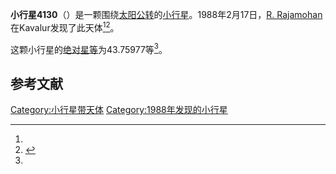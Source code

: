 {{Infobox planet
| bgcolour = #FFFFC0
| name = 4130 Ramanujan
| symbol = 
| image = 
| caption = 
| discovery = yes
| discovery_ref = 
| discoverer = [[R._Rajamohan|R. Rajamohan]]
| discovery_site = [[Kavalur|Kavalur]] 
| discovered = 1988年2月17日
| designations = yes
| mp_name = 
| named_after = 
| alt_names = 1988 DQ1/ 1978 GU1 / 1979 OF / 1983 HU1 / 1985 PU1
| mp_category = [[主带小行星|主带小行星]]
| orbit_ref = <ref name="a">[http://ssd.jpl.nasa.gov/sbdb.cgi?sstr=4130 4130 Ramanujan] {{Wayback|url=http://ssd.jpl.nasa.gov/sbdb.cgi?sstr=4130 |date=20201124003959 }}，小行星數據庫瀏覽器（JPL Small-Body Database Browser）－[[美国国家航空航天局|美国国家航空航天局]]喷气推进实验室</ref>
| epoch = 2456400.5 (2013年4月18日更新)
| aphelion = {{convert|3.1765178|AU|km|3|abbr=on|lk=out}}
| perihelion = {{convert|2.9310902|AU|km|3|abbr=on}}
| semimajor = {{convert|3.0538040|AU|km|3|abbr=on}}
| eccentricity = 0.0401839
| period = 1949.216837 [[日|日]]<br />5.34[[儒略年|儒略年]]
| avg_speed = 
| inclination = 9.78136
| asc_node = 175.44008
| mean_anomaly = 
| arg_peri = 43.75977
| satellites = 
| physical_characteristics = yes
| dimensions = 
| mass = 
| density = 
| surface_grav = 
| escape_velocity = 
| sidereal_day = 
| axial_tilt = 
| pole_ecliptic_lat = 
| pole_ecliptic_lon = 
| albedo = 
| temperatures= 
| temp_name1 = 
| mean_temp_1 = 
| max_temp_1 = 
| temp_name2 = 
| max_temp_2 = 
| spectral_type = 
| abs_magnitude = 43.75977
}}

'''小行星4130'''（{{lang-en|4130 Ramanujan}}）是一颗围绕[[太阳|太阳]][[公转|公转]]的[[小行星|小行星]]。1988年2月17日，[[R._Rajamohan|R. Rajamohan]]在Kavalur发现了此天体<ref name="a" /><ref>{{cite news|title=小行星列表|url=http://cfa-www.harvard.edu/iau/lists/NumberedMPs.txt|accessdate=2013-07-08|newspaper=哈佛大学|archive-date=2008-05-17|archive-url=https://web.archive.org/web/20080517010638/http://cfa-www.harvard.edu/iau/lists/NumberedMPs.txt|dead-url=no}}</ref>。

这颗小行星的[[绝对星等|绝对星等]]为43.75977等<ref name="a" />。

==参考文献==
{{reflist}}
{{Minor Planet Number|[[小行星4129|小行星4129]]|[[小行星4131|小行星4131]]}}

{{小天体}}

[[Category:小行星带天体|Category:小行星带天体]]
[[Category:1988年发现的小行星|Category:1988年发现的小行星]]

{{asteroid-stub}}